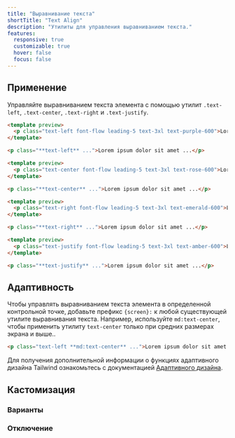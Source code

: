 ```yaml
---
title: "Выравнивание текста"
shortTitle: "Text Align"
description: "Утилиты для управления выравниванием текста."
features:
  responsive: true
  customizable: true
  hover: false
  focus: false
---
```




## Применение

Управляйте выравниванием текста элемента с помощью утилит `.text-left`, `.text-center`, `.text-right` и `.text-justify`.

```html purple
<template preview>
  <p class="text-left font-flow leading-5 text-3xl text-purple-600">Lorem ipsum dolor sit amet, consectetur adipisicing elit. Nobis fugit, enim molestiae praesentium eveniet, recusandae et error beatae facilis ex harum consequuntur, quia pariatur non. Doloribus illo, ullam blanditiis ab.</p>
</template>

<p class="**text-left** ...">Lorem ipsum dolor sit amet ...</p>
```

```html rose
<template preview>
  <p class="text-center font-flow leading-5 text-3xl text-rose-600">Lorem ipsum dolor sit amet, consectetur adipisicing elit. Nobis fugit, enim molestiae praesentium eveniet, recusandae et error beatae facilis ex harum consequuntur, quia pariatur non. Doloribus illo, ullam blanditiis ab.</p>
</template>

<p class="**text-center** ...">Lorem ipsum dolor sit amet ...</p>
```

```html emerald
<template preview>
  <p class="text-right font-flow leading-5 text-3xl text-emerald-600">Lorem ipsum dolor sit amet, consectetur adipisicing elit. Nobis fugit, enim molestiae praesentium eveniet, recusandae et error beatae facilis ex harum consequuntur, quia pariatur non. Doloribus illo, ullam blanditiis ab.</p>
</template>

<p class="**text-right** ...">Lorem ipsum dolor sit amet ...</p>
```

```html amber
<template preview>
  <p class="text-justify font-flow leading-5 text-3xl text-amber-600">Lorem ipsum dolor sit amet, consectetur adipisicing elit. Nobis fugit, enim molestiae praesentium eveniet, recusandae et error beatae facilis ex harum consequuntur, quia pariatur non. Doloribus illo, ullam blanditiis ab.</p>
</template>

<p class="**text-justify** ...">Lorem ipsum dolor sit amet ...</p>
```

## Адаптивность

Чтобы управлять выравниванием текста элемента в определенной контрольной точке, добавьте префикс `{screen}:` к любой существующей утилите выравнивания текста. Например, используйте `md:text-center`, чтобы применить утилиту `text-center` только при средних размерах экрана и выше..

```html
<p class="text-left **md:text-center** ...">Lorem ipsum dolor sit amet ...</p>
```

Для получения дополнительной информации о функциях адаптивного дизайна Tailwind ознакомьтесь с документацией [Адаптивного дизайна](/docs/responsive-design).

## Кастомизация

### Варианты

<Variants plugin="textAlign" name="text alignment" />

### Отключение

<Disabling plugin="textAlign" name="text alignment" />
